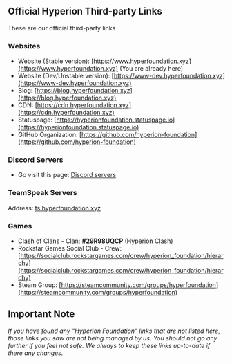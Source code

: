 ## Official Hyperion Third-party Links
These are our official third-party links

### Websites
- Website (Stable version): [https://www.hyperfoundation.xyz](https://www.hyperfoundation.xyz) (You are already here)
- Website (Dev/Unstable version): [https://www-dev.hyperfoundation.xyz](https://www-dev.hyperfoundation.xyz)
- Blog: [https://blog.hyperfoundation.xyz](https://blog.hyperfoundation.xyz)
- CDN: [https://cdn.hyperfoundation.xyz](https://cdn.hyperfoundation.xyz)
- Statuspage: [https://hyperionfoundation.statuspage.io](https://hyperionfoundation.statuspage.io)
- GitHub Organization: [https://github.com/hyperion-foundation](https://github.com/hyperion-foundation)

### Discord Servers
- Go visit this page: [Discord servers](/server-list)

### TeamSpeak Servers
Address: [ts.hyperfoundation.xyz](ts3server:/ts.hyperfoundation.xyz)

### Games
- Clash of Clans - Clan: **#29R98UQCP** (Hyperion Clash)
- Rockstar Games Social Club - Crew: [https://socialclub.rockstargames.com/crew/hyperion_foundation/hierarchy](https://socialclub.rockstargames.com/crew/hyperion_foundation/hierarchy)
- Steam Group: [https://steamcommunity.com/groups/hyperfoundation](https://steamcommunity.com/groups/hyperfoundation)

## Important Note
*If you have found any "Hyperion Foundation" links that are not listed here, those links you saw are not being managed by us.
You should not go any further if you feel not safe. We always to keep these links up-to-date if there any changes.*